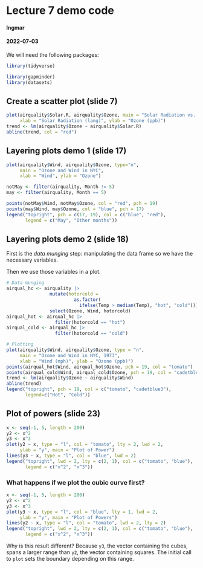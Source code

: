 # Lecture 7 demo code

#### Ingmar

#### 2022-07-03

We will need the following packages:

```r
library(tidyverse)
```

```r
library(gapminder)
library(datasets)
```

## Create a scatter plot (slide 7)

```r
plot(airquality$Solar.R, airquality$Ozone, main = "Solar Radiation vs. Ozone",
     xlab = "Solar Radiation (lang)", ylab = "Ozone (ppb)")
trend <- lm(airquality$Ozone ~ airquality$Solar.R)
abline(trend, col = "red")
```

## Layering plots demo 1 (slide 17)

```r
plot(airquality$Wind, airquality$Ozone, type="n", 
     main = "Ozone and Wind in NYC",
     xlab = "Wind", ylab = "Ozone")

notMay <- filter(airquality, Month != 5)
may <- filter(airquality, Month == 5)

points(notMay$Wind, notMay$Ozone, col = "red", pch = 19)
points(may$Wind, may$Ozone, col = "blue", pch = 17)
legend("topright", pch = c(17, 19), col = c("blue", "red"),
       legend = c("May", "Other months"))
```

## Layering plots demo 2 (slide 18)

First is the *data munging* step: manipulating the data frame so we have
the necessary variables.

Then we use those variables in a plot.

```r
# Data munging
airqual_hc <- airquality |>
                mutate(hotorcold =
                         as.factor(
                           ifelse(Temp > median(Temp), "hot", "cold"))) |>
                select(Ozone, Wind, hotorcold)
airqual_hot <- airqual_hc |>
                  filter(hotorcold == "hot")
airqual_cold <- airqual_hc |>
                  filter(hotorcold == "cold")

# Plotting
plot(airquality$Wind, airquality$Ozone, type = "n",
     main = "Ozone and Wind in NYC, 1973",
     xlab = "Wind (mph)", ylab = "Ozone (ppb)")
points(airqual_hot$Wind, airqual_hot$Ozone, pch = 19, col = "tomato")
points(airqual_cold$Wind, airqual_cold$Ozone, pch = 19, col = "cadetblue3")
trend <- lm(airquality$Ozone ~ airquality$Wind)
abline(trend)
legend("topright", pch = 19, col = c("tomato", "cadetblue3"),
       legend=c("Hot", "Cold"))
```

## Plot of powers (slide 23)

```r
x <- seq(-1, 5, length = 200)
y2 <- x^2
y3 <- x^3
plot(y2 ~ x, type = "l", col = "tomato", lty = 2, lwd = 2,
     ylab = "y", main = "Plot of Power")
lines(y3 ~ x, type = "l", col = "blue", lwd = 2)
legend("topright", lwd = 2, lty = c(2, 1), col = c("tomato", "blue"), 
       legend = c("x^2", "x^3"))
```

### What happens if we plot the cubic curve first?

```r
x <- seq(-1, 5, length = 200)
y2 <- x^2
y3 <- x^3
plot(y3 ~ x, type = "l", col = "blue", lty = 1, lwd = 2,
     ylab = "y", main = "Plot of Powers")
lines(y2 ~ x, type = "l", col = "tomato", lwd = 2, lty = 2)
legend("topright", lwd = 2, lty = c(2, 1), col = c("tomato", "blue"), 
       legend = c("x^2", "x^3"))
```

Why is this result different? Because `y3`, the vector containing the
cubes, spans a larger range than `y2`, the vector containing squares.
The initial call to `plot` sets the boundary depending on this range.

